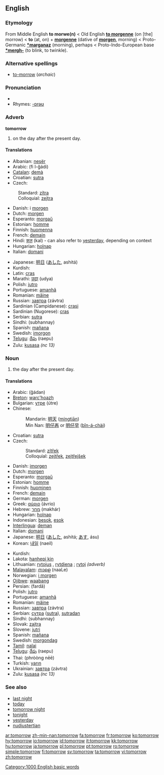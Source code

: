 ==English==

===Etymology===
From Middle English '''to morwe(n)''' < Old English '''[[to morgenne]]''' (on [the] morrow) < '''to''' (at, on) + '''[[morgenne]]''' (dative of '''[[morgen]]''', morning) < Proto-Germanic '''[[*marganaz]]''' (morning), perhaps < Proto-Indo-European base '''[[*mergh-]]''' (to blink, to twinkle).

===Alternative spellings===
*[[to-morrow]] (''archaic'')

===Pronunciation===
*{{audio|en-us-tomorrow.ogg|Audio (US)}}
*Rhymes: [[Rhymes:English:-ɒrəʊ|-ɒrəʊ]]

===Adverb===
'''tomorrow'''

# on the day after the present day.

====Translations====
{{top}}
*Albanian: [[nesër]]
*Arabic: {{ARchar|[[في الغد]]}} (fi l-ğádi)
*[[Catalan]]: [[demà]]
*Croatian: [[sutra]]
*Czech:
:Standard: [[zítra]]
:Colloquial: [[zejtra]]
*Danish: i [[morgen]]
*Dutch: [[morgen]]
*Esperanto: [[morgaŭ]]
*Estonian: [[homme]]
*Finnish: [[huomenna]]
*French: [[demain]]
*Hindi: [[कल]] (kal) - can also refer to [[yesterday]], depending on context
*Hungarian: [[holnap]]
*Italian: [[domani]]
{{mid}}
*Japanese: [[明日]] ([[あした]], ashitá)
*Kurdish: {{KUchar|[[سبه‌ی]]}}
*Latin: [[cras]]
*Marathi: [[उद्या]] (udya)
*Polish: [[jutro]]
*Portuguese: [[amanhã]]
*Romanian: [[mâine]]
*Russian: [[завтра]] (závtra)
*Sardinian (Campidanese): [[crasi]]
*Sardinian (Nugorese): [[cras]]
*Serbian: [[sutra]]
*Sindhi: {{SDchar|[[سُڀاڻي]]}} (subhannay) {{f}}
*Spanish: [[mañana]]
*Swedish: [[imorgon]]
*[[Telugu]]: [[రేపు]] (raepu)
*Zulu: [[kusasa]] ''(nc 13)''
{{bottom}}

===Noun===
{{en-noun}}

# the day after the present day.

====Translations====
{{top}}
*Arabic: {{ARchar|[[غدا|غَدًا]]}} (ğádan)
*[[Breton]]: [[warc'hoazh]]
*Bulgarian: [[утре]] (útre)
*Chinese:
*:Mandarin: [[明天]] ([[míngtiān]])
*:Min Nan: [[明仔再]] or [[明仔早]] ([[bîn-á-chài]])
*Croatian: [[sutra]]
*Czech:
*:Standard: [[zítřek]] {{m}}
*:Colloquial: [[zejtřek]], [[zejtřejšek]] {{m}}
*Danish: [[imorgen]]
*Dutch: [[morgen]] {{m}}
*Esperanto: [[morgaŭ]]
*Estonian: [[homme]]
*Finnish: [[huominen]]
*French: [[demain]] {{m}}
*German: [[morgen]]
*Greek: [[αύριο]] (ávrio)
*Hebrew: [[מחר]] (makhár)
*Hungarian: [[holnap]]
*Indonesian: [[besok]], [[esok]]
*[[Interlingua]]: [[deman]]
*Italian: [[domani]]
*Japanese: [[明日]] ([[あした]], ashitá; [[あす]], ásu)
*Korean: [[내일]] (naeil)
{{mid}}
*Kurdish: {{KUchar|[[سبه‌ینێ]]}}
*Lakota: [[hanhepi kin]]
*Lithuanian: [[rytojus]] {{m}}, [[rytdiena]] {{f}}; [[rytoj]] ''(adverb)''
*[[Malayalam]]: [[നാളെ]] (naaLe)
*Norwegian: [[i morgen]]
*[[Ojibwe]]: [[waabang]]
*Persian: {{FAchar|[[فردا]]}} (fardâ)
*Polish: [[jutro]] {{n}}
*Portuguese: [[amanhã]] {{m}}
*Romanian: [[mâine]] {{n}}
*Russian: [[завтра]] (závtra)
*Serbian: [[сутра]] ([[sutra#Serbian|sutra]]), [[sutradan]]
*Sindhi: {{SDchar|[[سُڀاڻي]]}} (subhannay) {{f}}
*Slovak: [[zajtra]]
*Slovene: [[jutri]]
*Spanish: [[mañana]] {{f}}
*Swedish: [[morgondag]]
*[[Tamil]]: [[nalai]]
*[[Telugu]]: [[రేపు]] (raepu)
*Thai: {{THchar|[[พรุ่งนี้]]}} (phròòng nēē)
*Turkish: [[yarın]]
*Ukrainian: [[завтра]] (závtra)
*Zulu: [[kusasa]] ''(nc 13)''
{{bottom}}

===See also===
*[[last night]]
*[[today]]
*[[tomorrow night]]
*[[tonight]]
*[[yesterday]]
*[[nudiustertian]]

[[Category:1000 English basic words]]

[[ar:tomorrow]]
[[zh-min-nan:tomorrow]]
[[fa:tomorrow]]
[[fr:tomorrow]]
[[ko:tomorrow]]
[[hy:tomorrow]]
[[io:tomorrow]]
[[id:tomorrow]]
[[it:tomorrow]]
[[kk:tomorrow]]
[[hu:tomorrow]]
[[ja:tomorrow]]
[[pl:tomorrow]]
[[pt:tomorrow]]
[[ro:tomorrow]]
[[simple:tomorrow]]
[[fi:tomorrow]]
[[sv:tomorrow]]
[[ta:tomorrow]]
[[vi:tomorrow]]
[[zh:tomorrow]]